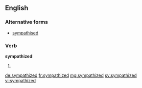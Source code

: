 ==English==

===Alternative forms===
* [[sympathised]] {{qualifier|mainly|British}}

===Verb===
'''sympathized'''

# {{North America}} {{past of|sympathize}}

[[de:sympathized]]
[[fr:sympathized]]
[[mg:sympathized]]
[[sv:sympathized]]
[[vi:sympathized]]